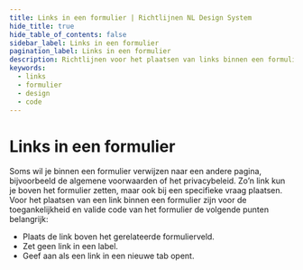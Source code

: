 ```yaml
---
title: Links in een formulier | Richtlijnen NL Design System
hide_title: true
hide_table_of_contents: false
sidebar_label: Links in een formulier
pagination_label: Links in een formulier
description: Richtlijnen voor het plaatsen van links binnen een formulier.
keywords:
  - links
  - formulier
  - design
  - code
---
```


<!-- @license CC0-1.0 -->


# Links in een formulier

Soms wil je binnen een formulier verwijzen naar een andere pagina, bijvoorbeeld de algemene voorwaarden of het privacybeleid. Zo’n link kun je boven het formulier zetten, maar ook bij een specifieke vraag plaatsen.
Voor het plaatsen van een link binnen een formulier zijn voor de toegankelijkheid en valide code van het formulier de volgende punten belangrijk:

- Plaats de link boven het gerelateerde formulierveld.
- Zet geen link in een label.
- Geef aan als een link in een nieuwe tab opent.

<LinkAboveField />
<LinkAboveFieldCode />

<LinkNotInLabel />
<LinkNotInLabelCode />

<LinkNewTab />
<LinkNewTabCode />
